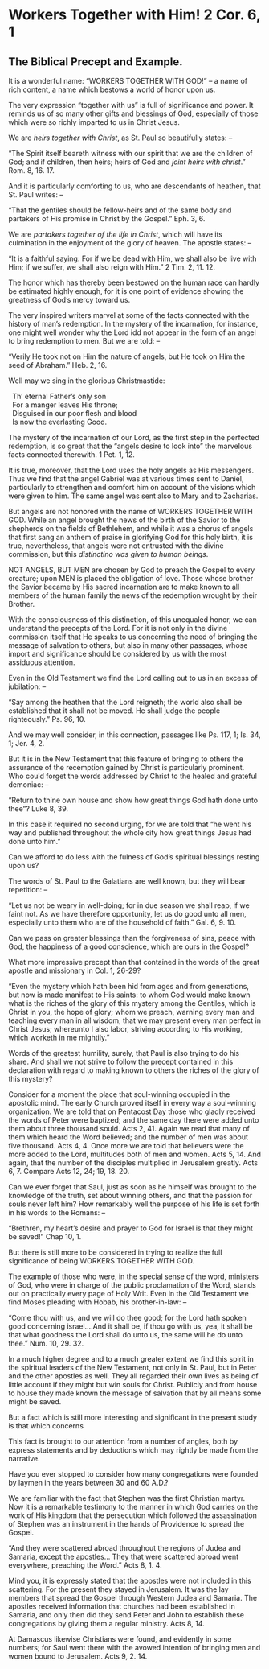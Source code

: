 # Workers Together with Him!  2 Cor. 6, 1
## The Biblical Precept and Example. {-}

It is a wonderful name:  "WORKERS TOGETHER WITH GOD!" -- a name of rich content, a name which bestows a world of honor upon us.

The very expression "together with us" is full of significance and power.  It reminds us of so many other gifts and blessings of God, especially of those which were so richly imparted to us in Christ Jesus.

We are _heirs together with Christ_, as St. Paul so beautifully states: --

"The Spirit itself beareth witness with our spirit that we are the children of God; and if children, then heirs; heirs of God and _joint heirs with christ_."  Rom. 8, 16. 17.

And it is particularly comforting to us, who are descendants of heathen, that St. Paul writes: -- 

"That the gentiles should be fellow-heirs and of the same body and partakers of His promise in Christ by the Gospel."  Eph. 3, 6.

We are _partakers together of the life in Christ_, which will have its culmination in the enjoyment of the glory of heaven.  The apostle states: --

"It is a faithful saying:  For if we be dead with Him, we shall also be live with Him; if we suffer, we shall also reign with Him."  2 Tim. 2, 11.  12.

The honor which has thereby been bestowed on the human race can hardly be estimated highly enough, for it is one point of evidence showing the greatness of God's mercy toward us.

The very inspired writers marvel at some of the facts connected with the history of man's redemption.  In the mystery of the incarnation, for instance, one might well wonder why the Lord idd not appear in the form of an angel to bring redemption to men.  But we are told: -- 

"Verily He took not on Him the nature of angels, but He took on Him the seed of Abraham."  Heb. 2, 16.

Well may we sing in the glorious Christmastide:

| 	Th' eternal Father's only son
| 	For a manger leaves His throne;
| 	Disguised in our poor flesh and blood
| 	Is now the everlasting Good.

The mystery of the incarnation of our Lord, as the first step in the perfected redemption, is so great that the "angels desire to look into" the marvelous facts connected therewith.  1 Pet. 1, 12.

It is true, moreover, that the Lord uses the holy angels as His messengers.  Thus we find that the angel Gabriel was at various times sent to Daniel, particularly to strengthen and comfort him on account of the visions which were given to him.  The same angel was sent also to Mary and to Zacharias.

But angels are not honored with the name of WORKERS TOGETHER WITH GOD.  While an angel brought the news of the birth of the Savior to the shepherds on the fields of Bethlehem, and while it was a chorus of angels that first sang an anthem of praise in glorifying God for this holy birth, it is true, nevertheless, that angels were not entrusted with the divine commission, but this _distinctino was given to human beings_.

NOT ANGELS, BUT MEN are chosen by God to preach the Gospel to every creature; upon MEN is placed the obligation of love.  Those whose brother the Savior became by His sacred incarnation are to make known to all members of the human family the news of the redemption wrought by their Brother.

With the consciousness of this distinction, of this unequaled honor, we can understand the precepts of the Lord.  For it is not only in the divine commission itself that He speaks to us concerning the need of bringing the message of salvation to others, but also in many other passages, whose import and significance should be considered by us with the most assiduous attention.

Even in the Old Testament we find the Lord calling out to us in an excess of jubilation: -- 

"Say among the heathen that the Lord reigneth; the world also shall be established that it shall not be moved.  He shall judge the people righteously."  Ps. 96, 10.

And we may well consider, in this connection, passages like Ps. 117, 1; Is. 34, 1; Jer. 4, 2.

But it is in the New Testament that this feature of bringing to others the assurance of the recemption gained by Christ is particularly prominent.  Who could forget the words addressed by Christ to the healed and grateful demoniac: -- 

"Return to thine own house and show how great things God hath done unto thee"?  Luke 8, 39.

In this case it required no second urging, for we are told that "he went his way and published throughout the whole city how great things Jesus had done unto him."

Can we afford to do less with the fulness of God's spiritual blessings resting upon us?

The words of St. Paul to the Galatians are well known, but they will bear repetition: -- 

"Let us not be weary in well-doing; for in due season we shall reap, if we faint not.  As we have therefore opportunity, let us do good unto all men, especially unto them who are of the household of faith."  Gal. 6, 9. 10.

Can we pass on greater blessings than the forgiveness of sins, peace with God, the happiness of a good conscience, which are ours in the Gospel?  

What more impressive precept than that contained in the words of the great apostle and missionary in Col. 1, 26-29?

"Even the mystery which hath been hid from ages and from generations, but now is made manifest to His saints:  to whom God would make known what is the riches of the glory of this mystery among the Gentiles, which is Christ in you, the hope of glory; whom we preach, warning every man and teaching every man in all wisdom, that we may present every man perfect in Christ Jesus; whereunto I also labor, striving according to His working, which worketh in me mightily."

Words of the greatest humility, surely, that Paul is also trying to do his share.  And shall we not strive to follow the precept contained in this declaration with regard to making known to others the riches of the glory of this mystery?

Consider for a moment the place that soul-winning occupied in the apostolic mind.  The early Church proved itself in every way a soul-winning organization.  We are told that on Pentacost Day those who gladly received the words of Peter were baptized; and the same day there were added unto them about three thousand sould.  Acts 2, 41.  Again we read that many of them which heard the Word believed; and the number of men was about five thousand.  Acts 4, 4.  Once more we are told that believers were the more added to the Lord, multitudes both of men and women.  Acts 5, 14.  And again, that the number of the disciples multiplied in Jerusalem greatly.  Acts 6, 7.  Compare Acts 12, 24; 19, 18. 20.

Can we ever forget that Saul, just as soon as he himself was brought to the knowledge of the truth, set about winning others, and that the passion for souls never left him?  How remarkably well the purpose of his life is set forth in his words to the Romans: -- 

"Brethren, my heart's desire and prayer to God for Israel is that they might be saved!"  Chap 10, 1.

But there is still more to be considered in trying to realize the full significance of being WORKERS TOGETHER WITH GOD.  

The example of those who were, in the special sense of the word, ministers of God, who were in charge of the public proclamation of the Word, stands out on practically every page of Holy Writ.  Even in the Old Testament we find Moses pleading with Hobab, his brother-in-law: -- 

"Come thou with us, and we will do thee good; for the Lord hath spoken good concerning israel....And it shall be, if thou go with us, yea, it shall be that what goodness the Lord shall do unto us, the same will he do unto thee."  Num. 10, 29. 32.

In a much higher degree and to a much greater extent we find this spirit in the spiritual leaders of the New Testament, not only in St. Paul, but in Peter and the other apostles as well.  They all regarded their own lives as being of little account if they might but win souls for Christ.  Publicly and from house to house they made known the message of salvation that by all means some might be saved.

But a fact which is still more interesting and significant in the present study is that which concerns

\begin{center} THE WORK OF LAYMEN IN THE APOSTOLIC CHURCH \end{center}

This fact is brought to our attention from a number of angles, both by express statements and by deductions which may rightly be made from the narrative.

Have you ever stopped to consider how many congregations were founded by laymen in the years between 30 and 60 A.D.?

We are familiar with the fact that Stephen was the first Christian martyr.  Now it is a remarkable testimony to the manner in which God carries on the work of His kingdom that the persecution which followed the assassination of Stephen was an instrument in the hands of Providence to spread the Gospel.

"And they were scattered abroad throughout the regions of Judea and Samaria, except the apostles...  They that were scattered abroad went everywhere, preaching the Word."  Acts 8, 1. 4.

Mind you, it is expressly stated that the apostles were not included in this scattering.  For the present they stayed in Jerusalem.  It was the lay members that spread the Gospel through Western Judea and Samaria.  The apostles received information that churches had been established in Samaria, and only then did they send Peter and John to establish these congregations by giving them a regular ministry.  Acts 8, 14.

At Damascus likewise Christians were found, and evidently in some numbers; for Saul went there with the avowed intention of bringing men and women bound to Jerusalem.  Acts 9, 2. 14.


